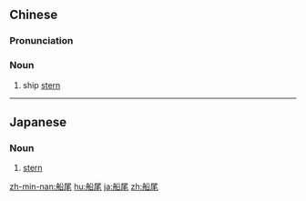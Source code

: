 ==Chinese==
{{zh-forms}}

===Pronunciation===
{{zh-pron
|m=chuánwěi
|c=syun4 mei5
|h=pfs=sòn-mî
|mn=xm,tp:chûn-bé/qz:chûn-bér/zz,kh:chûn-bóe
|cat=n
}}

===Noun===
{{zh-noun}}

# ship [[stern]]

----

==Japanese==
{{ja-kanjitab|せん|び|yomi=o}}

===Noun===
{{ja-noun|せんび}}

# {{lb|ja|nautical|sort=せんび}} [[stern]]

[[zh-min-nan:船尾]]
[[hu:船尾]]
[[ja:船尾]]
[[zh:船尾]]